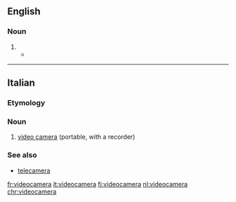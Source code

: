 ==English==

===Noun===
{{en-noun}}

# {{alternative form of|video camera}}
#* {{quote-news|year=2008|date=March 1|author=Jim Dwyer|title=Outlining an Operation That Preyed on Builders|work=New York Times|url=http://www.nytimes.com/2008/03/01/nyregion/01about.html
|passage=The Committee is actually registered as a business, the authorities said, a thread from the spool of legitimacy to go along with the hard hats, the clipboards and the '''videocameras'''. }}

----

==Italian==

===Etymology===
{{prefix|video|camera|gloss2=English|lang=it}}

===Noun===
{{it-noun|videocamer|f|a|e}}

# [[video camera]] (portable, with a recorder)

===See also===
* [[telecamera]]

[[fr:videocamera]]
[[it:videocamera]]
[[fj:videocamera]]
[[nl:videocamera]]
[[chr:videocamera]]